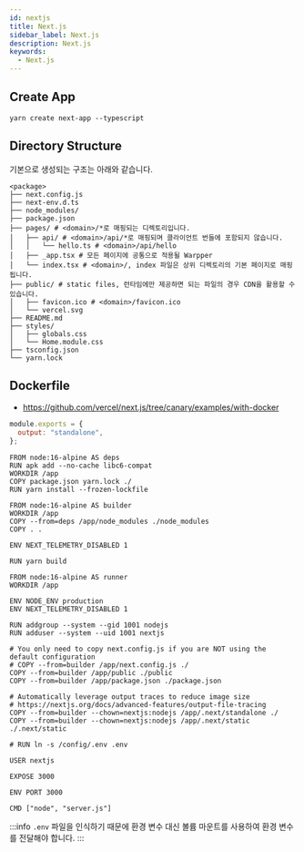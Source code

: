 ```yaml
---
id: nextjs
title: Next.js
sidebar_label: Next.js
description: Next.js
keywords:
  - Next.js
---
```


## Create App

```shell
yarn create next-app --typescript
```

## Directory Structure

기본으로 생성되는 구조는 아래와 같습니다.

```shell
<package>
├── next.config.js
├── next-env.d.ts
├── node_modules/
├── package.json
├── pages/ # <domain>/*로 매핑되는 디렉토리입니다.
│   ├── api/ # <domain>/api/*로 매핑되며 클라이언트 번들에 포함되지 않습니다.
│   │   └── hello.ts # <domain>/api/hello
│   ├── _app.tsx # 모든 페이지에 공통으로 적용될 Warpper
│   └── index.tsx # <domain>/, index 파일은 상위 디렉토리의 기본 페이지로 매핑됩니다.
├── public/ # static files, 런타임에만 제공하면 되는 파일의 경우 CDN을 활용할 수 있습니다.
│   ├── favicon.ico # <domain>/favicon.ico
│   └── vercel.svg
├── README.md
├── styles/
│   ├── globals.css
│   └── Home.module.css
├── tsconfig.json
└── yarn.lock
```

## Dockerfile

- https://github.com/vercel/next.js/tree/canary/examples/with-docker

```js title="next.config.js"
module.exports = {
  output: "standalone",
};
```

```docker
FROM node:16-alpine AS deps
RUN apk add --no-cache libc6-compat
WORKDIR /app
COPY package.json yarn.lock ./
RUN yarn install --frozen-lockfile

FROM node:16-alpine AS builder
WORKDIR /app
COPY --from=deps /app/node_modules ./node_modules
COPY . .

ENV NEXT_TELEMETRY_DISABLED 1

RUN yarn build

FROM node:16-alpine AS runner
WORKDIR /app

ENV NODE_ENV production
ENV NEXT_TELEMETRY_DISABLED 1

RUN addgroup --system --gid 1001 nodejs
RUN adduser --system --uid 1001 nextjs

# You only need to copy next.config.js if you are NOT using the default configuration
# COPY --from=builder /app/next.config.js ./
COPY --from=builder /app/public ./public
COPY --from=builder /app/package.json ./package.json

# Automatically leverage output traces to reduce image size
# https://nextjs.org/docs/advanced-features/output-file-tracing
COPY --from=builder --chown=nextjs:nodejs /app/.next/standalone ./
COPY --from=builder --chown=nextjs:nodejs /app/.next/static ./.next/static

# RUN ln -s /config/.env .env

USER nextjs

EXPOSE 3000

ENV PORT 3000

CMD ["node", "server.js"]
```

:::info
`.env` 파일을 인식하기 때문에 환경 변수 대신 볼륨 마운트를 사용하여 환경 변수를 전달해야 합니다.
:::
